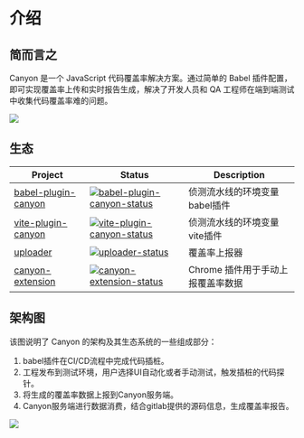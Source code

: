 # 介绍

## 简而言之

Canyon 是一个 JavaScript 代码覆盖率解决方案。通过简单的 Babel 插件配置，即可实现覆盖率上传和实时报告生成，解决了开发人员和 QA 工程师在端到端测试中收集代码覆盖率难的问题。

![](/static/documentation/getting-started/introduction/home-screen.png)


## 生态

| Project               | Status                                                       | Description                                     |
| --------------------- | ------------------------------------------------------------ |-------------------------------------------------|
| [babel-plugin-canyon]          | [![babel-plugin-canyon-status]][babel-plugin-canyon-package]                   | 侦测流水线的环境变量babel插件 |
| [vite-plugin-canyon]          | [![vite-plugin-canyon-status]][vite-plugin-canyon-package]                   | 侦测流水线的环境变量vite插件 |
| [uploader]                | [![uploader-status]][uploader-package]                               | 覆盖率上报器          |
| [canyon-extension]             | [![canyon-extension-status]][canyon-extension-package]                         | Chrome 插件用于手动上报覆盖率数据   |

[babel-plugin-canyon]: https://github.com/canyon-project/babel-plugin-canyon
[vite-plugin-canyon]: https://github.com/canyon-project/vite-plugin-canyon
[uploader]: https://github.com/canyon-project/uploader
[canyon-extension]: https://github.com/canyon-project/canyon-extension
[babel-plugin-canyon-status]: https://img.shields.io/npm/v/babel-plugin-canyon.svg
[vite-plugin-canyon-status]: https://img.shields.io/npm/v/vite-plugin-canyon.svg
[uploader-status]: https://img.shields.io/github/v/release/canyon-project/uploader?label=release
[canyon-extension-status]: https://img.shields.io/chrome-web-store/v/omnpafdjidgpdmlimbangcjjaaodbeof.svg
[babel-plugin-canyon-package]: https://npmjs.com/package/babel-plugin-canyon
[vite-plugin-canyon-package]: https://npmjs.com/package/babel-plugin-vite
[uploader-package]: https://github.com/canyon-project/uploader/releases
[canyon-extension-package]: https://chrome.google.com/webstore/detail/canyon/omnpafdjidgpdmlimbangcjjaaodbeof

## 架构图

该图说明了 Canyon 的架构及其生态系统的一些组成部分：

1. babel插件在CI/CD流程中完成代码插桩。
2. 工程发布到测试环境，用户选择UI自动化或者手动测试，触发插桩的代码探针。
3. 将生成的覆盖率数据上报到Canyon服务端。
4. Canyon服务端进行数据消费，结合gitlab提供的源码信息，生成覆盖率报告。

![](/static/documentation/getting-started/introduction/architecture.png)


